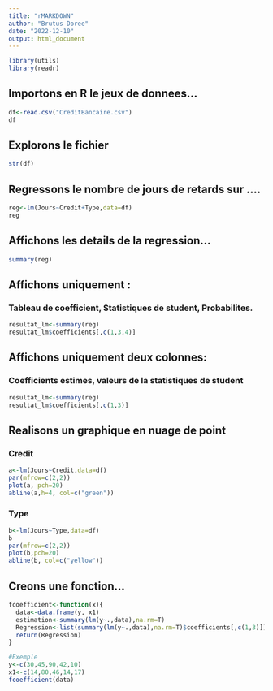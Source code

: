 ```yaml
---
title: "rMARKDOWN"
author: "Brutus Doree"
date: "2022-12-10"
output: html_document
---
```


```r
library(utils)
library(readr)
```

## Importons en R le jeux de donnees...
```r
df<-read.csv("CreditBancaire.csv")
df
```


## Explorons le fichier

```r
str(df)
```


## Regressons le nombre de jours de retards sur ....

```r

reg<-lm(Jours~Credit+Type,data=df)
reg
```

## Affichons les details de la regression...

```r
summary(reg)

```

## Affichons uniquement :
### Tableau de coefficient, Statistiques de student, Probabilites.

```r
resultat_lm<-summary(reg)
resultat_lm$coefficients[,c(1,3,4)]

```

## Affichons uniquement deux colonnes:
### Coefficients estimes, valeurs de la statistiques de student

```r
resultat_lm<-summary(reg)
resultat_lm$coefficients[,c(1,3)]

```

## Realisons un graphique en nuage de point
### Credit
```r
a<-lm(Jours~Credit,data=df)
par(mfrow=c(2,2))
plot(a, pch=20)
abline(a,h=4, col=c("green"))

```
### Type
```r
b<-lm(Jours~Type,data=df)
b
par(mfrow=c(2,2))
plot(b,pch=20)
abline(b, col=c("yellow"))

```

## Creons une fonction...

```r
fcoefficient<-function(x){
  data<-data.frame(y, x1)
  estimation<-summary(lm(y~.,data),na.rm=T)
  Regression<-list(summary(lm(y~.,data),na.rm=T)$coefficients[,c(1,3)])
  return(Regression)
}

#Exemple
y<-c(30,45,90,42,10)
x1<-c(14,80,46,14,17)
fcoefficient(data)


```

